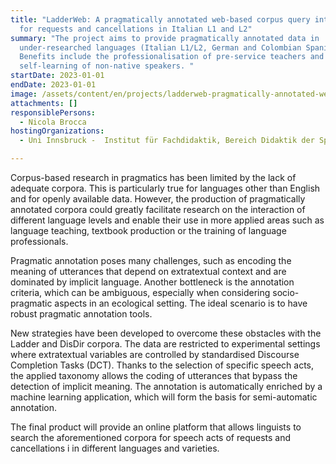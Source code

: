 ```yaml
---
title: "LadderWeb: A pragmatically annotated web-based corpus query interface
  for requests and cancellations in Italian L1 and L2"
summary: "The project aims to provide pragmatically annotated data in
  under-researched languages (Italian L1/L2, German and Colombian Spanish).
  Benefits include the professionalisation of pre-service teachers and the
  self-learning of non-native speakers. "
startDate: 2023-01-01
endDate: 2023-01-01
image: /assets/content/en/projects/ladderweb-pragmatically-annotated-web-based-corpus-query-interface-requests-and-cancellations/staircase-g8be9ce38c_640.jpg
attachments: []
responsiblePersons:
  - Nicola Brocca
hostingOrganizations:
  - Uni Innsbruck -  Institut für Fachdidaktik, Bereich Didaktik der Sprachen

---
```

Corpus-based research in pragmatics has been limited by the lack of adequate corpora. This is particularly true for languages other than English and for openly available data. However, the production of pragmatically annotated corpora could greatly facilitate research on the interaction of different language levels and enable their use in more applied areas such as language teaching, textbook production or the training of language professionals.

Pragmatic annotation poses many challenges, such as encoding the meaning of utterances that depend on extratextual context and are dominated by implicit language. Another bottleneck is the annotation criteria, which can be ambiguous, especially when considering socio-pragmatic aspects in an ecological setting. The ideal scenario is to have robust pragmatic annotation tools.

New strategies have been developed to overcome these obstacles with the Ladder and DisDir corpora. The data are restricted to experimental settings where extratextual variables are controlled by standardised Discourse Completion Tasks (DCT). Thanks to the selection of specific speech acts, the applied taxonomy allows the coding of utterances that bypass the detection of implicit meaning. The annotation is automatically enriched by a machine learning application, which will form the basis for semi-automatic annotation.

The final product will provide an online platform that allows linguists to search the aforementioned corpora for speech acts of requests and cancellations i in different languages and varieties.